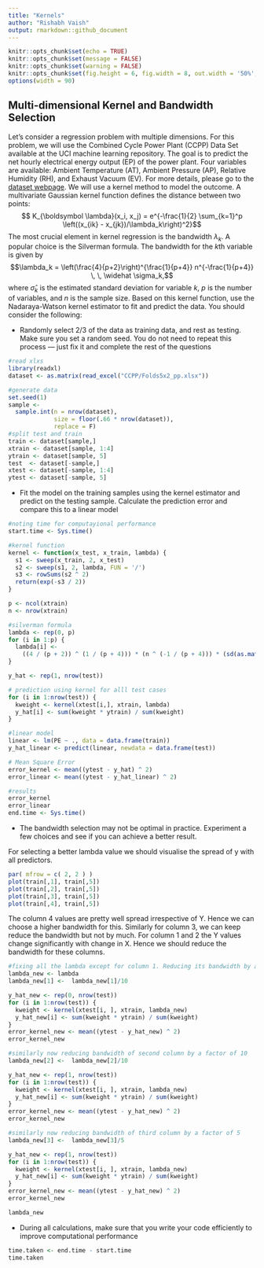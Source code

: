 ```yaml
---
title: "Kernels"
author: "Rishabh Vaish"
output: rmarkdown::github_document
---
```

  
```r
knitr::opts_chunk$set(echo = TRUE)
knitr::opts_chunk$set(message = FALSE)
knitr::opts_chunk$set(warning = FALSE)
knitr::opts_chunk$set(fig.height = 6, fig.width = 8, out.width = '50%', fig.align = "center")
options(width = 90)
```

## Multi-dimensional Kernel and Bandwidth Selection

Let's consider a regression problem with multiple dimensions. For this problem, we will use the Combined Cycle Power Plant (CCPP) Data Set available at the UCI machine learning repository. The goal is to predict the net hourly electrical energy output (EP) of the power plant. Four variables are available: Ambient Temperature (AT), Ambient Pressure (AP), Relative Humidity (RH), and Exhaust Vacuum (EV). For more details, please go to the [dataset webpage](https://archive.ics.uci.edu/ml/datasets/Combined+Cycle+Power+Plant). We will use a kernel method to model the outcome. A multivariate Gaussian kernel function defines the distance between two points:
$$ K_{\boldsymbol \lambda}(x_i, x_j) = e^{-\frac{1}{2} \sum_{k=1}^p \left((x_{ik} - x_{jk})/\lambda_k\right)^2}$$
The most crucial element in kernel regression is the bandwidth $\lambda_k$. A popular choice is the Silverman formula. The bandwidth for the $k$th variable is given by
$$\lambda_k = \left(\frac{4}{p+2}\right)^{\frac{1}{p+4}} n^{-\frac{1}{p+4}} \, \, \widehat \sigma_k,$$
where $\widehat\sigma_k$ is the estimated standard deviation for variable $k$, $p$ is the number of variables, and $n$ is the sample size. Based on this kernel function, use the Nadaraya-Watson kernel estimator to fit and predict the data. You should consider the following:

* Randomly select 2/3 of the data as training data, and rest as testing. Make sure you set a random seed. You do not need to repeat this process --- just fix it and complete the rest of the questions

``` r
#read xlxs
library(readxl)
dataset <- as.matrix(read_excel("CCPP/Folds5x2_pp.xlsx"))

#generate data
set.seed(1)
sample <-
  sample.int(n = nrow(dataset),
             size = floor(.66 * nrow(dataset)),
             replace = F)
#split test and train
train <- dataset[sample,]
xtrain <- dataset[sample, 1:4]
ytrain <- dataset[sample, 5]
test  <- dataset[-sample,]
xtest <- dataset[-sample, 1:4]
ytest <- dataset[-sample, 5]

```

* Fit the model on the training samples using the kernel estimator and predict on the testing sample. Calculate the prediction error and compare this to a linear model

``` r
#noting time for computayional performance
start.time <- Sys.time()

#kernel function
kernel <- function(x_test, x_train, lambda) {
  s1 <- sweep(x_train, 2, x_test)
  s2 <- sweep(s1, 2, lambda, FUN = '/')
  s3 <- rowSums(s2 ^ 2)
  return(exp(-s3 / 2))
}

p <- ncol(xtrain)
n <- nrow(xtrain)

#silverman formula
lambda <- rep(0, p)
for (i in 1:p) {
  lambda[i] <-
    ((4 / (p + 2)) ^ (1 / (p + 4))) * (n ^ (-1 / (p + 4))) * (sd(as.matrix(xtrain[, i])))
}

y_hat <- rep(1, nrow(test))

# prediction using kernel for alll test cases
for (i in 1:nrow(test)) {
  kweight <- kernel(xtest[i,], xtrain, lambda)
  y_hat[i] <- sum(kweight * ytrain) / sum(kweight)
}

#linear model
linear <- lm(PE ~ ., data = data.frame(train))
y_hat_linear <- predict(linear, newdata = data.frame(test))

# Mean Square Error
error_kernel <- mean((ytest - y_hat) ^ 2)
error_linear <- mean((ytest - y_hat_linear) ^ 2)

#results
error_kernel
error_linear
end.time <- Sys.time()
```

* The bandwidth selection may not be optimal in practice. Experiment a few choices and see if you can achieve a better result. 

For selecting a better lambda value we should visualise the spread of y with all predictors. 

```r
par( mfrow = c( 2, 2 ) )
plot(train[,1], train[,5])
plot(train[,2], train[,5])
plot(train[,3], train[,5])
plot(train[,4], train[,5])

```

The column 4 values are pretty well spread irrespective of Y. Hence we can choose a higher bandwidth for this. Similarly for column 3, we can keep reduce the bandwidth but not by much. For column 1 and 2 the Y values change significantly with change in X. Hence we should reduce the bandwidth for these columns.

```r
#fixing all the lambda except for column 1. Reducing its bandwidth by a factor of 10
lambda_new <- lambda
lambda_new[1] <-  lambda_new[1]/10

y_hat_new <- rep(0, nrow(test))
for (i in 1:nrow(test)) {
  kweight <- kernel(xtest[i, ], xtrain, lambda_new)
  y_hat_new[i] <- sum(kweight * ytrain) / sum(kweight)
}
error_kernel_new <- mean((ytest - y_hat_new) ^ 2)
error_kernel_new

#similarly now reducing bandwidth of second column by a factor of 10
lambda_new[2] <-  lambda_new[2]/10

y_hat_new <- rep(1, nrow(test))
for (i in 1:nrow(test)) {
  kweight <- kernel(xtest[i, ], xtrain, lambda_new)
  y_hat_new[i] <- sum(kweight * ytrain) / sum(kweight)
}
error_kernel_new <- mean((ytest - y_hat_new) ^ 2)
error_kernel_new

#similarly now reducing bandwidth of third column by a factor of 5
lambda_new[3] <-  lambda_new[3]/5

y_hat_new <- rep(1, nrow(test))
for (i in 1:nrow(test)) {
  kweight <- kernel(xtest[i, ], xtrain, lambda_new)
  y_hat_new[i] <- sum(kweight * ytrain) / sum(kweight)
}
error_kernel_new <- mean((ytest - y_hat_new) ^ 2)
error_kernel_new

lambda_new
```

* During all calculations, make sure that you write your code efficiently to improve computational performance

``` r
time.taken <- end.time - start.time
time.taken
```
